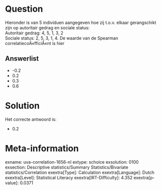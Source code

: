 Question
========

Hieronder is van 5 individuen aangegeven hoe zij t.o.v. elkaar
gerangschikt zijn op autoritair gedrag en sociale status:\
Autoritair gedrag: 4, 5, 1, 3, 2\
Sociale status: 2, 5, 3, 1, 4. De waarde van de Spearman
correlatiecoÃ«fficiÃ«nt is hier

Answerlist
----------

* -0.2
* 0.2
* 0.3
* 0.6

Solution
========

Het correcte antwoord is: 

* 0.2

Meta-information
================
exname: uva-correlation-1656-nl
extype: schoice
exsolution: 0100
exsection: Descriptive statistics/Summary Statistics/Bivariate statistics/Correlation
exextra[Type]: Calculation
exextra[Language]: Dutch
exextra[Level]: Statistical Literacy
exextra[IRT-Difficulty]: 4.352
exextra[p-value]: 0.0371

